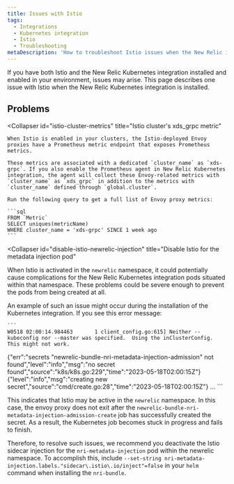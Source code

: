 ```yaml
---
title: Issues with Istio
tags:
  - Integrations
  - Kubernetes integration
  - Istio
  - Troubleshooting
metaDescription: 'How to troubleshoot Istio issues when the New Relic integration is also installed.'
---
```


If you have both Istio and the New Relic Kubernetes integration installed and enabled in your environment, issues may arise.
This page describes one issue with Istio when the New Relic Kubernetes integration is installed.

## Problems

<CollapserGroup>
  
  <Collapser
    id="istio-cluster-metrics"
    title="Istio cluster's xds_grpc metric"
  >
    When Istio is enabled in your clusters, the Istio-deployed Envoy proxies have a Prometheus metric endpoint that exposes Prometheus metrics.

    These metrics are associated with a dedicated `cluster_name` as `xds-grpc`. If you also enable the Prometheus agent in New Relic Kubernetes integration, the agent will collect these Envoy-related metrics with `cluster_name` as `xds_grpc` in addition to the metrics with `cluster_name` defined through `global.cluster`.

    Run the following query to get a full list of Envoy proxy metrics:

    ```sql
    FROM `Metric`
    SELECT uniques(metricName)
    WHERE cluster_name = 'xds-grpc' SINCE 1 week ago
    ```
  </Collapser>

  <Collapser
    id="disable-istio-newrelic-injection"
    title="Disable Istio for the metadata injection pod"
  >
When Istio is activated in the `newrelic` namespace, it could potentially cause complications for the New Relic Kubernetes integration pods situated within that namespace. These problems could be severe enough to prevent the pods from being created at all.

An example of such an issue might occur during the installation of the Kubernetes integration. If you see this error message:
    
    ```
    W0518 02:00:14.984463       1 client_config.go:615] Neither --kubeconfig nor --master was specified.  Using the inClusterConfig.  This might not work.
{"err":"secrets \"newrelic-bundle-nri-metadata-injection-admission\" not found","level":"info","msg":"no secret found","source":"k8s/k8s.go:229","time":"2023-05-18T02:00:15Z"} {"level":"info","msg":"creating new secret","source":"cmd/create.go:28","time":"2023-05-18T02:00:15Z"} ...
    ```
    
This indicates that Istio may be active in the `newrelic` namespace. In this case, the envoy proxy does not exit after the `newrelic-bundle-nri-metadata-injection-admission-create` job has successfully created the secret. As a result, the Kubernetes job becomes stuck in progress and fails to finish.

Therefore, to resolve such issues, we recommend you deactivate the Istio sidecar injection for the `nri-metadata-injection` pod within the newrelic namespace. To accomplish this, include `--set-string nri-metadata-injection.labels."sidecar\.istio\.io/inject"=false` in your `helm` command when installing the `nri-bundle`.
    
  </Collapser>
</CollapserGroup>
